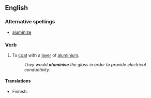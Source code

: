 ==English==

===Alternative spellings===
*[[aluminize]]

===Verb===
{{en-verb|aluminises|aluminising|aluminised|aluminised}}

# To [[coat]] with a [[layer]] of [[aluminium]].
#: ''They would '''aluminise''' the glass in order to provide electrical conductivity.''

====Translations====
{{trans-top|to coat}}
* Finnish: {{t-|fi|aluminoida}}
{{trans-mid}}
{{trans-bottom}}
